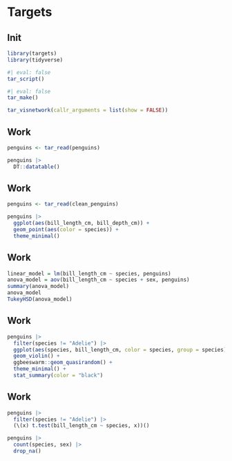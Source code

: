 

# Targets

## Init

```r
library(targets)
library(tidyverse)
```

```r
#| eval: false
tar_script()
```

```r
#| eval: false
tar_make()
```

```r
tar_visnetwork(callr_arguments = list(show = FALSE))
```

## Work

```r
penguins <- tar_read(penguins)
```

```r
penguins |>
  DT::datatable()
```

## Work

```r
penguins <- tar_read(clean_penguins)
```

```r
penguins |>
  ggplot(aes(bill_length_cm, bill_depth_cm)) +
  geom_point(aes(color = species)) +
  theme_minimal()
```

## Work

```r
linear_model = lm(bill_length_cm ~ species, penguins)
anova_model = aov(bill_length_cm ~ species + sex, penguins)
summary(anova_model)
anova_model
TukeyHSD(anova_model)
```

## Work

```r
penguins |>
  filter(species != "Adelie") |>
  ggplot(aes(species, bill_length_cm, color = species, group = species)) +
  geom_violin() +
  ggbeeswarm::geom_quasirandom() +
  theme_minimal() +
  stat_summary(color = "black")
```

## Work

```r
penguins |>
  filter(species != "Adelie") |>
  (\(x) t.test(bill_length_cm ~ species, x))()
```

```r
penguins |>
  count(species, sex) |>
  drop_na()
```






